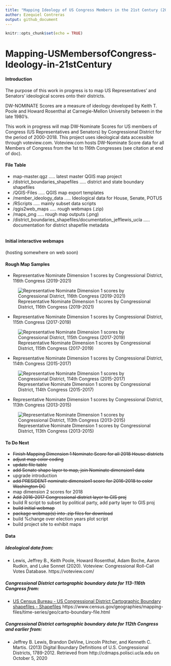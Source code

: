 ```yaml
---
title: "Mapping Ideology of US Congress Members in the 21st Century (2000-2018)"
author: Ezequiel Contreras
output: github_document
---
```


```r
knitr::opts_chunk$set(echo = TRUE)
```

# Mapping-USMembersofCongress-Ideology-in-21stCentury #

#### Introduction ####

The purpose of this work in progress is to map US Representatives' and Senators' ideological scores onto their districts.

DW-NOMINATE Scores are a measure of ideology developed by Keith T. Poole and Howard Rosenthal at Carnegie-Mellon University between in the late 1980's. 

This work in progress will map DW-Nominate Scores for US members of Congress (US Representatives and Senators) by Congressional District for the period of 2000-2018. This project uses ideological data accessible through voteview.com. Voteview.com hosts DW-Nominate Score data for all Members of Congress from the 1st to 116th Congresses (see citation at end of doc).

#### File Table ####

- map-master.qgz ..... latest master QGIS map project
- /district_boundaries_shapefiles ..... district and state boundary shapefiles
- /QGIS-Files ..... QGIS map export templates
- /member_ideology_data ..... Ideological data for House, Senate, POTUS
- /RScripts ..... mainly subset data scripts
- /qgis2web_maps ..... rough webmaps (.zip)
- /maps_png ..... rough map outputs (.png)
- /district_boundaries_shapefiles/documentation_jefflewis_ucla ..... documentation for district shapefile metadata

```r
```
#### Initial interactive webmaps ####

(hosting somewhere on web soon)


#### Rough Map Samples ####

- Representative Nominate Dimension 1 scores by Congressional District, 116th Congress (2019-2021)

![Representative Nominate Dimension 1 scores by Congressional District, 116th Congress (2019-2021)](maps_png/nl_116_MasterView_Massive.png)

- Representative Nominate Dimension 1 scores by Congressional District, 115th Congress (2017-2019)

![Representative Nominate Dimension 1 scores by Congressional District, 115th Congress (2017-2019)](maps_png/nl_115_MasterView_Massive.png)

- Representative Nominate Dimension 1 scores by Congressional District, 114th Congress (2015-2017)

![Representative Nominate Dimension 1 scores by Congressional District, 114th Congress (2015-2017)](maps_png/nl_114_MasterView_Massive.png)

- Representative Nominate Dimension 1 scores by Congressional District, 113th Congress (2013-2015)

![Representative Nominate Dimension 1 scores by Congressional District, 113th Congress (2013-2015)](maps_png/nl_113_MasterView_Massive.png)



#### To Do Next ####

- ~~Finish Mapping Dimension 1 Nominate Score for all 2018 House districts~~
- ~~adjust map color coding~~
- ~~update file table~~
- ~~add Senate shape layer to map, join Nominate dimension1 data~~
- upgrade introduction
- ~~add PRESIDENT nominate dimension1 score for 2016-2018 to color Washington DC~~
- map dimension 2 scores for 2018
- ~~Add 2016-2017 Congressional district layer to GIS proj~~
- build R script to subset by political party, add party layer to GIS proj 
- ~~build initial webmap~~ 
- ~~package webmap(s) into .zip files for download~~
- build %change over election years plot script
- build project site to exhibit maps


#### Data ####

##### Ideological data from: #####

* Lewis, Jeffrey B., Keith Poole, Howard Rosenthal, Adam Boche, Aaron Rudkin, and Luke Sonnet (2020). Voteview: Congressional Roll-Call Votes Database. https://voteview.com/

##### Congressional District cartographic boundary data for 113-116th Congress from: #####

* [US Census Bureau - US Congressional District Cartographic Boundary shapefiles - Shapefiles](https://www.census.gov/geographies/mapping-files/time-series/geo/carto-boundary-file.html) https://www.census.gov/geographies/mapping-files/time-series/geo/carto-boundary-file.html

##### Congressional District cartographic boundary data for 112th Congress and earlier from: #####

* Jeffrey B. Lewis, Brandon DeVine, Lincoln Pitcher, and Kenneth C. Martis. (2013) Digital Boundary Definitions of U.S. Congressional Districts, 1789-2012. Retrieved from http://cdmaps.polisci.ucla.edu on October 5, 2020


